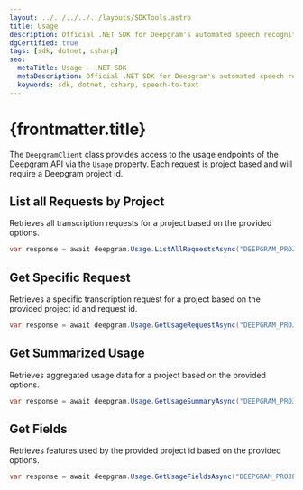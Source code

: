 ---
layout: ../../../../../layouts/SDKTools.astro
title: Usage
description: Official .NET SDK for Deepgram's automated speech recognition APIs.
dgCertified: true
tags: [sdk, dotnet, csharp]
seo:
  metaTitle: Usage - .NET SDK
  metaDescription: Official .NET SDK for Deepgram's automated speech recognition APIs.
  keywords: sdk, dotnet, csharp, speech-to-text
---

# {frontmatter.title}

The `DeepgramClient` class provides access to the usage endpoints of the
Deepgram API via the `Usage` property. Each request is project based and will
require a Deepgram project id.

## List all Requests by Project

Retrieves all transcription requests for a project based on the provided
options.

```csharp
var response = await deepgram.Usage.ListAllRequestsAsync("DEEPGRAM_PROJECT_ID");
```

## Get Specific Request

Retrieves a specific transcription request for a project based on the provided
project id and request id.

```csharp
var response = await deepgram.Usage.GetUsageRequestAsync("DEEPGRAM_PROJECT_ID", "REQUEST_ID");
```

## Get Summarized Usage

Retrieves aggregated usage data for a project based on the provided options.

```csharp
var response = await deepgram.Usage.GetUsageSummaryAsync("DEEPGRAM_PROJECT_ID");
```

## Get Fields

Retrieves features used by the provided project id based on the provided options.

```csharp
var response = await deepgram.Usage.GetUsageFieldsAsync("DEEPGRAM_PROJECT_ID");
```
